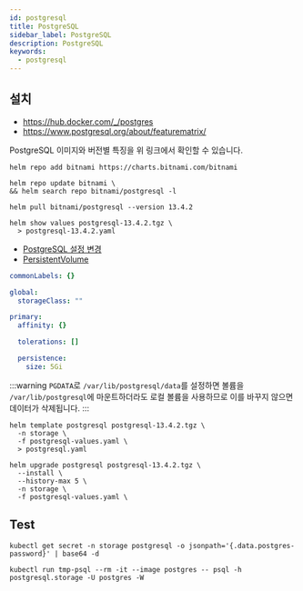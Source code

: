 ```yaml
---
id: postgresql
title: PostgreSQL
sidebar_label: PostgreSQL
description: PostgreSQL
keywords:
  - postgresql
---
```


## 설치

- https://hub.docker.com/_/postgres
- https://www.postgresql.org/about/featurematrix/

PostgreSQL 이미지와 버전별 특징을 위 링크에서 확인할 수 있습니다.

```shell
helm repo add bitnami https://charts.bitnami.com/bitnami
```

```shell
helm repo update bitnami \
&& helm search repo bitnami/postgresql -l
```

```shell
helm pull bitnami/postgresql --version 13.4.2
```

```shell
helm show values postgresql-13.4.2.tgz \
  > postgresql-13.4.2.yaml
```

- [PostgreSQL 설정 변경](/docs/lang/db/sql/postgresql/config)
- [PersistentVolume](/docs/mlops/mlops/kubernetes/storage/persistent-volume)

```yaml title="postgresql-values.yaml"
commonLabels: {}

global:
  storageClass: ""

primary:
  affinity: {}

  tolerations: []

  persistence:
    size: 5Gi
```

:::warning
`PGDATA`로 `/var/lib/postgresql/data`를 설정하면 볼륨을 `/var/lib/postgresql`에 마운트하더라도 로컬 볼륨을 사용하므로 이를 바꾸지 않으면 데이터가 삭제됩니다.
:::

```shell
helm template postgresql postgresql-13.4.2.tgz \
  -n storage \
  -f postgresql-values.yaml \
  > postgresql.yaml
```

```shell
helm upgrade postgresql postgresql-13.4.2.tgz \
  --install \
  --history-max 5 \
  -n storage \
  -f postgresql-values.yaml \
```

## Test

```shell
kubectl get secret -n storage postgresql -o jsonpath='{.data.postgres-password}' | base64 -d
```

```shell
kubectl run tmp-psql --rm -it --image postgres -- psql -h postgresql.storage -U postgres -W
```
